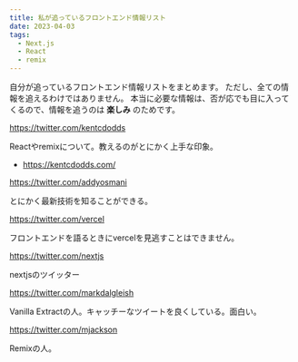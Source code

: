 ```yaml
---
title: 私が追っているフロントエンド情報リスト
date: 2023-04-03
tags: 
  - Next.js
  - React
  - remix
---
```


自分が追っているフロントエンド情報リストをまとめます。
ただし、全ての情報を追えるわけではありません。
本当に必要な情報は、否が応でも目に入ってくるので、情報を追うのは **楽しみ** のためです。


https://twitter.com/kentcdodds

Reactやremixについて。教えるのがとにかく上手な印象。

- https://kentcdodds.com/

https://twitter.com/addyosmani

とにかく最新技術を知ることができる。

https://twitter.com/vercel

フロントエンドを語るときにvercelを見逃すことはできません。

https://twitter.com/nextjs

nextjsのツイッター

https://twitter.com/markdalgleish

Vanilla Extractの人。キャッチーなツイートを良くしている。面白い。

https://twitter.com/mjackson

Remixの人。
